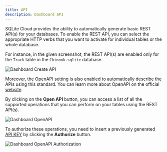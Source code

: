 ```yaml
---
title: API
description: Dashboard API
---
```


SQLite Cloud provides the ability to automatically generate basic REST API(s) for your databases. To enable the REST API, you can select the appropriate HTTP verbs that you want to activate for individual tables or the whole database.

For instance, in the given screenshot, the REST API(s) are enabled only for the `Track` table in the `Chinook.sqlite` database.

![Dashboard Create API](@docs-website-assets/introduction/dashboard_create_restapi.png)

Moreover, the OpenAPI setting is also enabled to automatically describe the APIs using this standard. You can learn more about OpenAPI on the official [website](https://oai.github.io/Documentation/).

By clicking on the **Open API** button, you can access a list of all the supported operations that you can perform on your tables using the REST API(s).

![Dashboard OpenAPI](@docs-website-assets/introduction/dashboard_openapi.png)

To authorize these operations, you need to insert a previously generated [API KEY](/docs/introduction/apikey) by clicking the **Authorize** button.

![Dashboard OpenAPI Authorization](@docs-website-assets/introduction/dashboard_openapi_auth.png)